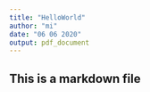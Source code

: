 ```yaml
---
title: "HelloWorld"
author: "mi"
date: "06 06 2020"
output: pdf_document
---
```


## This is a markdown file
